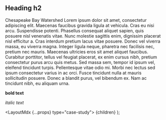 
## Heading h2

Chesapeake Bay Watershed	 Lorem ipsum dolor sit amet, consectetur adipiscing elit. Maecenas faucibus gravida ligula at vehicula.
Cras eu nisi arcu. Suspendisse potenti. Phasellus consequat aliquet sapien, quis posuere nisl venenatis vitae.
Nunc molestie sagittis enim, dignissim placerat nisl efficitur a. Cras interdum pretium lacus vitae posuere.
Donec vel viverra massa, eu viverra magna. Integer ligula neque, pharetra nec facilisis nec, pretium nec mauris.
Maecenas ultricies eros sit amet aliquet faucibus. Curabitur porttitor, tellus vel feugiat placerat, ex enim
cursus nibh, pretium consectetur purus arcu quis metus. Sed massa sem, tempor id ipsum vel, eleifend tincidunt
turpis. Pellentesque vitae odio mi. Morbi nec lectus sed ipsum consectetur varius in ac orci.
Fusce tincidunt nulla at mauris sollicitudin posuere. Donec a blandit purus, vel bibendum ex. Nam ac tincidunt
nibh, eu aliquam urna.

**bold text**

_italic text_

  <LayoutMdx {...props} type="case-study">
    {children}
  </LayoutMdx>
);
